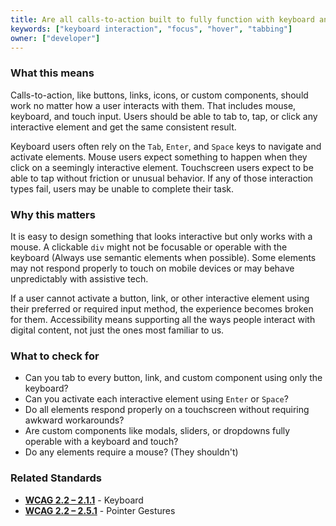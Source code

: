 ```yaml
---
title: Are all calls-to-action built to fully function with keyboard and touch in addition to the mouse?
keywords: ["keyboard interaction", "focus", "hover", "tabbing"]
owner: ["developer"]
---
```


### What this means
Calls-to-action, like buttons, links, icons, or custom components, should work no matter how a user interacts with them. That includes mouse, keyboard, and touch input. Users should be able to tab to, tap, or click any interactive element and get the same consistent result.

Keyboard users often rely on the `Tab`, `Enter`, and `Space` keys to navigate and activate elements. Mouse users expect something to happen when they click on a seemingly interactive element. Touchscreen users expect to be able to tap without friction or unusual behavior. If any of those interaction types fail, users may be unable to complete their task.

### Why this matters
It is easy to design something that looks interactive but only works with a mouse. A clickable `div` might not be focusable or operable with the keyboard (Always use semantic elements when possible). Some elements may not respond properly to touch on mobile devices or may behave unpredictably with assistive tech.

If a user cannot activate a button, link, or other interactive element using their preferred or required input method, the experience becomes broken for them. Accessibility means supporting all the ways people interact with digital content, not just the ones most familiar to us.

### What to check for
- Can you tab to every button, link, and custom component using only the keyboard?
- Can you activate each interactive element using `Enter` or `Space`?
- Do all elements respond properly on a touchscreen without requiring awkward workarounds?
- Are custom components like modals, sliders, or dropdowns fully operable with a keyboard and touch?
- Do any elements require a mouse? (They shouldn't)

### Related Standards
- **[WCAG 2.2 – 2.1.1](https://www.w3.org/WAI/WCAG22/Understanding/keyboard.html)** - Keyboard
- **[WCAG 2.2 – 2.5.1](https://www.w3.org/WAI/WCAG21/Understanding/pointer-gestures.html)** - Pointer Gestures
